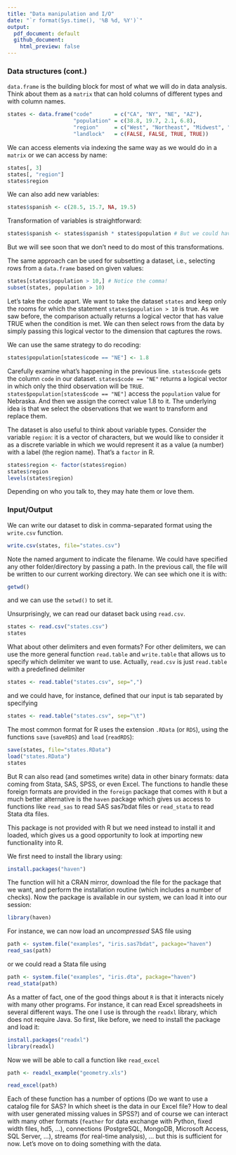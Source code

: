 --- 
title: "Data manipulation and I/O"
date: "`r format(Sys.time(), '%B %d, %Y')`"
output: 
  pdf_document: default
  github_document: 
    html_preview: false
---

### Data structures (cont.)

`data.frame` is the building block for most of what we will do in data analysis.
Think about them as a `matrix` that can hold columns of different types and with
column names.

```{r eval=FALSE}
states <- data.frame("code"       = c("CA", "NY", "NE", "AZ"), 
                     "population" = c(38.8, 19.7, 2.1, 6.8), 
                     "region"     = c("West", "Northeast", "Midwest", "West"), 
                     "landlock"   = c(FALSE, FALSE, TRUE, TRUE))
```

We can access elements via indexing the same way as we would do in a `matrix` or we can access by name:
```{r eval=FALSE}
states[, 3] 
states[, "region"]
states$region
```

We can also add new variables:

```{r eval=FALSE}
states$spanish <- c(28.5, 15.7, NA, 19.5)
```

Transformation of variables is straightforward:
```{r eval=FALSE}
states$spanish <- states$spanish * states$population # But we could have used a new variable
```

But we will see soon that we don't need to do most of this transformations.

The same approach can be used for subsetting a dataset, i.e., selecting rows from a `data.frame` based on given values:
```{r eval=FALSE}
states[states$population > 10,] # Notice the comma!
subset(states, population > 10)
```

Let's take the code apart. We want to take the dataset `states` and keep only the rooms for which the statement `states$population > 10` is true. As we saw before, the comparison actually returns a logical vector that has value TRUE when the condition is met. We can then select rows from the data by simply passing this logical vector to the dimension that captures the rows. 

We can use the same strategy to do recoding:

```{r eval=FALSE}
states$population[states$code == "NE"] <- 1.8
```

Carefully examine what's happening in the previous line. `states$code` gets the
column `code` in our dataset. `states$code == "NE"` returns a logical vector in
which only the third observation will be `TRUE`. `states$population[states$code
== "NE"]` access the `population` value for Nebraska. And then we assign the
correct value 1.8 to it. The underlying idea is that we select the observations that we want to transform and replace them. 

The dataset is also useful to think about variable types. Consider the variable
`region`: it is a vector of characters, but we would like to consider it as a
discrete variable in which we would represent it as a value (a number) with a
label (the region name). That's a `factor` in R.

```{r eval=FALSE}
states$region <- factor(states$region)
states$region
levels(states$region)
```

Depending on who you talk to, they may hate them or love them. 

### Input/Output

We can write our dataset to disk in comma-separated format using the `write.csv` function. 

```{r eval=FALSE}
write.csv(states, file="states.csv")
```

Note the named argument to indicate the filename. We could have specified any
other folder/directory by passing a path. In the previous call, the file will be
written to our current working directory. We can see which one it is with:

```{r}
getwd()
```

and we can use the `setwd()` to set it. 

Unsurprisingly, we can read our dataset back using `read.csv`.
```{r eval=FALSE}
states <- read.csv("states.csv")
states
```

What about other delimiters and even formats? For other delimiters, we can use
the more general function `read.table` and `write.table` that allows us to
specify which delimiter we want to use. Actually, `read.csv` is just
`read.table` with a predefined delimiter

```{r eval=FALSE}
states <- read.table("states.csv", sep=",")
```

and we could have, for instance, defined that our input is tab separated by specifying 

```{r eval=FALSE}
states <- read.table("states.csv", sep="\t")
```

The most common format for R uses the extension `.RData` (or `RDS`), using the functions
`save` (`saveRDS`) and `load` (`readRDS`):

```{r eval=FALSE}
save(states, file="states.RData")
load("states.RData")
states
```

But R can also read (and sometimes write) data in other binary formats: data
coming from Stata, SAS, SPSS, or even Excel. The functions to handle these
foreign formats are provided in the `foreign` package that comes with `R` but a
much better alternative is the `haven` package which gives us access to
functions like `read_sas` to read SAS sas7bdat files or `read_stata` to read
Stata dta files.

This package is not provided with R but we need instead to install it and
loaded, which gives us a good opportunity to look at importing new functionality
into R.

We first need to install the library using:

```{r}
install.packages("haven")
```

The function will hit a CRAN mirror, download the file for the package that we
want, and perform the installation routine (which includes a number of checks).
Now the package is available in our system, we can load it into our session:

```{r}
library(haven)
```

For instance, we can now load an _uncompressed_ SAS file using 

```{r}
path <- system.file("examples", "iris.sas7bdat", package="haven")
read_sas(path)
```

or we could read a Stata file using 

```{r}
path <- system.file("examples", "iris.dta", package="haven")
read_stata(path)
```

As a matter of fact, one of the good things about `R` is that it interacts
nicely with many other programs. For instance, it can read Excel spreadsheets in
several different ways. The one I use is through the `readxl` library, which
does not require Java. So first, like before, we need to install the package and
load it:

```{r}
install.packages("readxl")
library(readxl)
```

Now we will be able to call a function like `read_excel`

```{r include=FALSE}
path <- readxl_example("geometry.xls")
```

```{r}
read_excel(path)
```

Each of these function has a number of options (Do we want to use a catalog file
for SAS? In which sheet is the data in our Excel file? How to deal with user
generated missing values in SPSS?) and of course we can interact with many other
formats (`feather` for data exchange with Python, fixed width files, hd5, ...),
connections (PostgreSQL, MongoDB, Microsoft Access, SQL Server, ...), streams
(for real-time analysis), ... but this is sufficient for now. Let's move on to
doing something with the data. 
